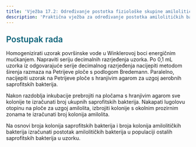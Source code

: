 ```yaml
---
title: 'Vježba 17.2: Određivanje postotka fiziološke skupine amilolitičkih bakterija'
description: 'Praktična vježba za određivanje postotka amilolitičkih bakterija unutar populacije ukupnih saprofitskih bakterija'
---
```


<h3 style="color: #096279; font-size: 1.4rem; font-weight: 600; margin: 1.5rem 0 1rem 0;">Postupak rada</h3>

Homogenizirati uzorak površinske vode u Winklerovoj boci energičnim mućkanjem. Napraviti seriju decimalnih razrjeđenja uzorka. Po 0,1 mL uzorka iz odgovarajuće serije decimalnog razrjeđenja nacijepiti metodom širenja razmaza na Petrijeve ploče s podlogom Bredemann. Paralelno, nacijepiti uzorak na Petrijeve ploče s hranjivim agarom za uzgoj aerobnih saprofitskih bakterija.

Nakon razdoblja inkubacije prebrojiti na pločama s hranjivim agarom sve kolonije te izračunati broj ukupnih saprofitskih bakterija. Nakapati lugolovu otopinu na ploče za uzgoj amilolita, izbrojiti kolonije s okolnim prozirnim zonama te izračunati broj kolonija amilolita.

Na osnovi broja kolonija saprofitskih bakterija i broja kolonija amilolitičkih bakterija izračunati postotak amilolitičkih bakterija u populaciji ostalih saprofitskih bakterija u uzorku.
